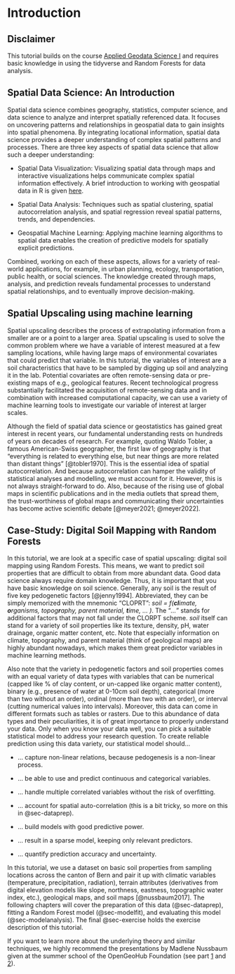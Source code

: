 # Introduction {#sec-intro}

::: callout-important
## Disclaimer

This tutorial builds on the course [Applied Geodata Science I](https://geco-bern.github.io/agds/) and requires basic knowledge in using the tidyverse and Random Forests for data analysis.
:::

## Spatial Data Science: An Introduction

Spatial data science combines geography, statistics, computer science, and data science to analyze and interpret spatially referenced data. It focuses on uncovering patterns and relationships in geospatial data to gain insights into spatial phenomena. By integrating locational information, spatial data science provides a deeper understanding of complex spatial patterns and processes. There are three key aspects of spatial data science that allow such a deeper understanding:

-   Spatial Data Visualization: Visualizing spatial data through maps and interactive visualizations helps communicate complex spatial information effectively. A brief introduction to working with geospatial data in R is given [here](https://geco-bern.github.io/handfull_of_pixels/geospatial_R.html). 

-   Spatial Data Analysis: Techniques such as spatial clustering, spatial autocorrelation analysis, and spatial regression reveal spatial patterns, trends, and dependencies.

-   Geospatial Machine Learning: Applying machine learning algorithms to spatial data enables the creation of predictive models for spatially explicit predictions.

Combined, working on each of these aspects, allows for a variety of real-world applications, for example, in urban planning, ecology, transportation, public health, or social sciences. The knowledge created through maps, analysis, and prediction reveals fundamental processes to understand spatial relationships, and to eventually improve decision-making.

## Spatial Upscaling using machine learning

Spatial upscaling describes the process of extrapolating information from a smaller are or a point to a larger area. Spatial upscaling is used to solve the common problem where we have a variable of interest measured at a few sampling locations, while having large maps of environmental covariates that could predict that variable. In this tutorial, the variables of interest are a soil characteristics that have to be sampled by digging up soil and analyzing it in the lab. Potential covariates are often remote-sensing data or pre-existing maps of e.g., geological features. Recent technological progress substantially facilitated the acquisition of remote-sensing data and in combination with increased computational capacity, we can use a variety of machine learning tools to investigate our variable of interest at larger scales.

Although the field of spatial data science or geostatistics has gained great interest in recent years, our fundamental understanding rests on hundreds of years on decades of research. For example, quoting Waldo Tobler, a famous American-Swiss geographer, the first law of geography is that "everything is related to everything else, but near things are more related than distant things" [@tobler1970]. This is the essential idea of spatial autocorrelation. And because autocorrelation can hamper the validity of statistical analyses and modelling, we must account for it. However, this is not always straight-forward to do. Also, because of the rising use of global maps in scientific publications and in the media outlets that spread them, the trust-worthiness of global maps and communicating their uncertainties has become active scientific debate [@meyer2021; @meyer2022].

## Case-Study: Digital Soil Mapping with Random Forests

In this tutorial, we are look at a specific case of spatial upscaling: digital soil mapping using Random Forests. This means, we want to predict soil properties that are difficult to obtain from more abundant data. Good data science always require domain knowledge. Thus, it is important that you have basic knowledge on soil science. Generally, any soil is the result of five key pedogenetic factors [@jenny1994]. Abbreviated, they can be simply memorized with the mnemonic "CLOPRT": *soil = f(**cl**imate, **o**rganisms, topog**r**aphy, parent material, **t**ime, ... )*. The "*...*" stands for additional factors that may not fall under the CLORPT scheme. *soil* itself can stand for a variety of soil properties like its texture, density, pH, water drainage, organic matter content, etc. Note that especially information on climate, topography, and parent material (think of geological maps) are highly abundant nowadays, which makes them great predictor variables in machine learning methods.

Also note that the variety in pedogenetic factors and soil properties comes with an equal variety of data types with variables that can be numerical (capped like % of clay content, or un-capped like organic matter content), binary (e.g., presence of water at 0-10cm soil depth), categorical (more than two without an order), ordinal (more than two with an order), or interval (cutting numerical values into intervals). Moreover, this data can come in different formats such as tables or rasters. Due to this abundance of data types and their peculiarities, it is of great importance to properly understand your data. Only when you know your data well, you can pick a suitable statistical model to address your research question. To create reliable prediction using this data variety, our statistical model should...

-   ... capture non-linear relations, because pedogenesis is a non-linear process.

-   ... be able to use and predict continuous and categorical variables.

-   ... handle multiple correlated variables without the risk of overfitting.

-   ... account for spatial auto-correlation (this is a bit tricky, so more on this in @sec-dataprep).

-   ... build models with good predictive power.

-   ... result in a sparse model, keeping only relevant predictors.

-   ... quantify prediction accuracy and uncertainty.

In this tutorial, we use a dataset on basic soil properties from sampling locations across the canton of Bern and pair it up with climatic variables (temperature, precipitation, radiation), terrain attributes (derivatives from digital elevation models like slope, northness, eastness, topographic water index, etc.), geological maps, and soil maps [@nussbaum2017]. The following chapters will cover the preparation of this data (@sec-dataprep), fitting a Random Forest model (@sec-modelfit), and evaluating this model (@sec-modelanalysis). The final @sec-exercise holds the exercise description of this tutorial.

If you want to learn more about the underlying theory and similar techniques, we highly recommend the presentations by Madlene Nussbaum given at the summer school of the OpenGeoHub Foundation (see part [1](https://www.youtube.com/watch?v=NgZ17CbL_xs) and [2](https://www.youtube.com/watch?v=idkODq0BpAA)).
